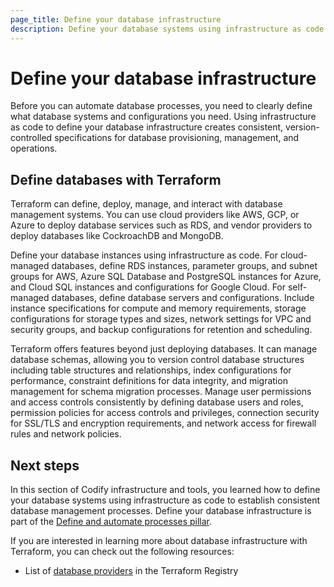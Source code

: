 ```yaml
---
page_title: Define your database infrastructure
description: Define your database systems using infrastructure as code to establish consistent database management processes.
---
```


# Define your database infrastructure

Before you can automate database processes, you need to clearly define what database systems and configurations you need. Using infrastructure as code to define your database infrastructure creates consistent, version-controlled specifications for database provisioning, management, and operations.

## Define databases with Terraform

Terraform can define, deploy, manage, and interact with database management systems. You can use cloud providers like AWS, GCP, or Azure to deploy database services such as RDS, and vendor providers to deploy databases like CockroachDB and MongoDB.

Define your database instances using infrastructure as code. For cloud-managed databases, define RDS instances, parameter groups, and subnet groups for AWS, Azure SQL Database and PostgreSQL instances for Azure, and Cloud SQL instances and configurations for Google Cloud. For self-managed databases, define database servers and configurations. Include instance specifications for compute and memory requirements, storage configurations for storage types and sizes, network settings for VPC and security groups, and backup configurations for retention and scheduling.

Terraform offers features beyond just deploying databases. It can manage database schemas, allowing you to version control database structures including table structures and relationships, index configurations for performance, constraint definitions for data integrity, and migration management for schema migration processes. Manage user permissions and access controls consistently by defining database users and roles, permission policies for access controls and privileges, connection security for SSL/TLS and encryption requirements, and network access for firewall rules and network policies.

## Next steps

In this section of Codify infrastructure and tools, you learned how to define your database systems using infrastructure as code to establish consistent database management processes. Define your database infrastructure is part of the [Define and automate processes pillar](/well-architected-framework/define-and-automate-processes/define).

If you are interested in learning more about database infrastructure with Terraform, you can check out the following resources:

- List of [database providers](https://registry.terraform.io/browse/providers?category=database) in the Terraform Registry